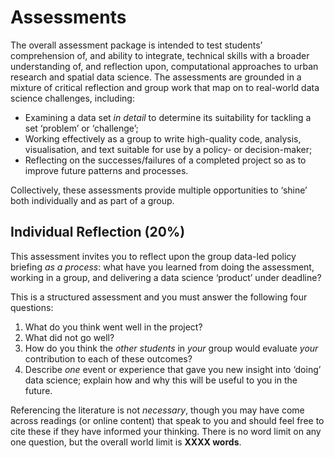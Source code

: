 # Assessments {.unnumbered}

The overall assessment package is intended to test students' comprehension of, and ability to integrate, technical skills with a broader understanding of, and reflection upon, computational approaches to urban research and spatial data science. The assessments are grounded in a mixture of critical reflection and group work that map on to real-world data science challenges, including:

- Examining a data set _in detail_ to determine its suitability for tackling a set 'problem' or 'challenge';
- Working effectively as a group to write high-quality code, analysis, visualisation, and text suitable for use by a policy- or decision-maker;
- Reflecting on the successes/failures of a completed project so as to improve future patterns and processes.

Collectively, these assessments provide multiple opportunities to 'shine' both individually and as part of a group.

## Individual Reflection (20%)

This assessment invites you to reflect upon the group data-led policy briefing _as a process_: what have you learned from doing the assessment, working in a group, and delivering a data science 'product' under deadline?

This is a structured assessment and you must answer the following four questions:

1. What do you think went well in the project?
2. What did not go well?
3. How do you think the _other students_ in *your* group would evaluate *your* contribution to each of these outcomes?
4. Describe *one* event or experience that gave you new insight into ‘doing’ data science; explain how and why this will be useful to you in the future.

Referencing the literature is not _necessary_, though you may have come across readings (or online content) that speak to you and should feel free to cite these if they have informed your thinking. There is no word limit on any one question, but the overall world limit is **XXXX words**.